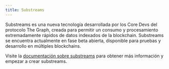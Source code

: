 ```yaml
---
title: Substreams
---
```


Substreams es una nueva tecnología desarrollada por los Core Devs del protocolo The Graph, creada para permitir un consumo y procesamiento extremadamente rápidos de datos indexados de la blockchain. Substreams se encuentra actualmente en fase beta abierta, disponible para pruebas y desarrollo en múltiples blockchains.

Visite la [documentación sobre substreams](https://substreams.streamingfast.io/) para obtener más información y empezar a crear substreams.

<VideoEmbed youtube="K-nhC2FCB5k" />
